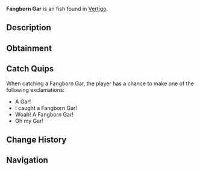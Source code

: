 {{FishInfobox
|image          = Fangborn Gar.png
|rarity         = Unusual
|sea            = First Sea
|location       = [[Vertigo]]
|sublocation    = 
|sources        = Fishing Rod
|radar_location = 
|xp             = 100
|weather        = Foggy
|time           = 
|season         = 
|bait           = Fish Head
|base_weight    = 38
|base_value     = 170
|weight_range   = 21
|base_chance    = 50
|base_resil     = 30
}}
'''Fangborn Gar''' is an {{Rarity|Unusual}} fish found in [[Vertigo]].

== Description ==
{{Description|The Fangborn Gar is a vicious Voidwater fish that is completely blind. They roam the waters aimlessly and use a sense of smell to track food in Vertigo Dip.|Bestiary Entry}}

== Obtainment ==
{{Description|Found in Vertigo's cave water.|Bestiary Hint}}
{{Fish Availability|
Vertigo/Vertigos Dip
|top_rods      = 
Astralhook Rod\153025.49\254449.55;
Ethereal Prism Rod\147612.7\220010.07;
Leviathan's Fang Rod\146871.86\164802.5;
No-Life Rod\144006.33\144006.33;
Trident Rod\143031.83\105399.59;
Fortune Rod\80727.69\134233.35;
Kraken Rod\116320.89\140967.21;
Seraphic Rod\140814.24\140814.24;
Free Spirit Rod\134173.62\104481.34;
Challenger's Rod\128777.91\128777.91;
Rod Of The Forgotten Fang\128196.05\128196.05;
Depthseeker Rod\126408.83\109478.95;
Zeus Rod\119117.85\119117.85;
Verdant Shear Rod\119066.09\119066.09;
Avalanche Rod\119058.36\97841.26;
Rod Of The Depths\115960.01\115960.01;
Blazebringer Rod\112566.62\112566.62;
Rod Of The Exalted One\110054.72\115908.67;
Volcanic Rod\102289.68\90407.99;
Steady Rod\67583.25\49926.89
|recommended   = Ethereal Prism Rod
}}

== Catch Quips ==
When catching a Fangborn Gar, the player has a chance to make one of the following exclamations:
* A Gar!
* I caught a Fangborn Gar!
* Woah! A Fangborn Gar!
* Oh my Gar!

== Change History ==
{{Change History|{{subst:Current Version}}}}

== Navigation ==
{{Fish Navbox|Vertigo}}